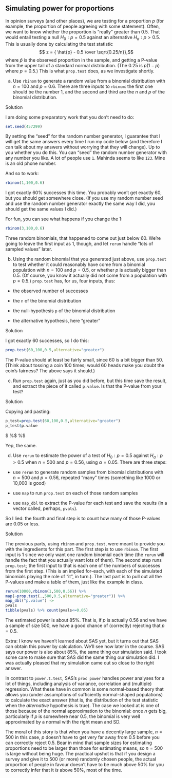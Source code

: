 ##  Simulating power for proportions


 In opinion surveys (and other places), we are testing for a
proportion $p$ (for example, the proportion of people agreeing with
some statement). Often, we want to know whether the proportion is
"really" greater than 0.5.\endnote{That would mean assessing whether
an observed proportion could be greater than 0.5 just by chance, or
whether it is "bigger enough" than 0.5 to reject chance as a
plausible explanation.}  That would entail testing a null
$H_0: p=0.5$ against an alternative $H_a: p>0.5$. This is usually done
by calculating the test statistic
$$ z = { \hat{p} - 0.5 \over \sqrt{0.25/n}},$$
where $\hat{p}$ is the observed proportion in the sample,
and getting a P-value from the upper tail of a standard normal
distribution. (The 0.25 is $p(1-p)$ where $p=0.5$.) This is what
`prop.test` does, as we investigate shortly.



(a) Use `rbinom` to generate a random value from a
binomial distribution with $n=100$ and $p=0.6$. There are three
inputs to `rbinom`: the first one should be the number 1, and
the second and third are the $n$ and $p$ of the binomial distribution.


Solution


I am doing some preparatory work that you don't need to do:

```r
set.seed(457299)
``` 

By setting the "seed" for the random number generator, I guarantee
that I will get the same answers every time I run my code below (and
therefore I can talk about my answers without worrying that they will
change). Up to you whether you do this. You can "seed" the random
number generator with any number you like. A lot of people use
`1`. Mahinda seems to like `123`. Mine is an old phone
number. 

And so to work:
```r
rbinom(1,100,0.6)
```

I got exactly 60\% successes this time. You probably won't get exactly
60, but you should get somewhere close. (If you use my random number
seed and use the random number generator exactly the same way I did,
you should get the same values I did.)

For fun, you can see what happens if you change the 1:

```r
rbinom(3,100,0.6)
``` 

Three random binomials, that happened to come out just below 60. We're
going to leave the first input as 1, though, and let `rerun`
handle "lots of sampled values" later.
    
 

(b) Using the random binomial that you generated just above, use
`prop.test` to test whether it could reasonably have come
from a binomial population with $n=100$ and $p=0.5$, or whether $p$
is actually bigger than 0.5. (Of course,
you know it actually did not come from a population with $p=0.5$.)
`prop.test` has, for us, four inputs, thus:


* the observed number of successes

* the `n` of the binomial distribution

* the null-hypothesis `p` of the binomial distribution

* the alternative hypothesis, here "greater"



Solution


I got exactly 60 successes, so I do this:
```r
prop.test(60,100,0.5,alternative="greater")
```     

The P-value should at least be fairly small, since 60 is a bit bigger
than 50. (Think about tossing a coin 100 times; would 60 heads make
you doubt the coin's fairness? The above says it should.)
    


(c) Run `prop.test` again, just as you did before, but this
time save the result, and extract the piece of it called
`p.value`. Is that the P-value from your test?


Solution


Copying and pasting:

```r
p_test=prop.test(60,100,0.5,alternative="greater")
p_test$p.value
``` 
$ %$ %$ 

Yep, the same.



(d) Use `rerun` to estimate the power of a test of
$H_0: p=0.5$ against $H_a: p>0.5$ when $n=500$ and $p=0.56$, using
$\alpha=0.05$. There are three steps:


* use `rerun` to generate random samples from binomial
distributions with $n=500$ and $p=0.56$, repeated "many" times
(something like 1000 or 10,000 is good)

* use `map` to run `prop.test` on each of those
random samples

* use `map_dbl` to extract the P-value for each test and
save the results (in a vector called, perhaps, `pvals`).

So I lied: the fourth and final step is to count how many of
those P-values are 0.05 or less.


Solution


The previous parts, using `rbinom` and `prop.test`,
were meant to provide you with the ingredients for this part.
The first step is to use `rbinom`. The first input is 1 since
we only want one random binomial each time (the `rerun` will
handle the fact that you actually want lots of them). The second step
runs `prop.test`; the first input to that is each one of the
numbers of successes from the first step. (This is an implied
for-each, with each of the simulated binomials playing the role of
"it", in turn.). The last part is to pull out all the P-values and
make a table of them, just like the example in class.
```r
rerun(10000,rbinom(1,500,0.56)) %>%
map(~prop.test(.,500,0.5,alternative="greater")) %>%
map_dbl("p.value") -> 
pvals
tibble(pvals) %>% count(pvals<=0.05)
``` 

The estimated power is about 85\%. That is, if $p$ is actually 0.56
and we have a sample of size 500, we have a good chance of (correctly)
rejecting that $p=0.5$. 

Extra: I know we haven't learned about SAS yet, but it turns out that SAS can
obtain this power by calculation. We'll see how later in the course.
SAS says our power is also about 85\%, the same thing our simulation
said. I took some care to make sure that SAS did the same thing our
simulation did. I was actually pleased that my simulation came
out so close to the right answer.

In contrast to `power.t.test`, SAS's `proc power`
handles power analyses for a lot of things, including analysis of
variance, correlation and (multiple) regression. What these have in
common is some normal-based theory that allows you (under assumptions
of sufficiently normal-shaped populations) to calculate the exact
answer (that is, the distribution of the test statistic when the
*alternative* hypothesis is true). The case we looked at is one
of those because of the normal approximation to the binomial: once $n$
gets big, particularly if $p$ is somewhere near 0.5, the binomial is
very well approximated by a normal with the right mean and SD.

The moral of this story is that when you have a decently large sample,
$n=500$ in this case, $p$ doesn't have to get very far away from 0.5
before you can correctly reject 0.5.  Bear in mind that sample sizes
for estimating proportions need to be larger than those for estimating
means, so $n=500$ is large without being huge.  The practical upshot
is that if you design a survey and give it to 500 (or more) randomly
chosen people, the actual proportion of people in favour doesn't have to be
much above 50\% for you to correctly infer that it *is* above
50\%, most of the time.

    




